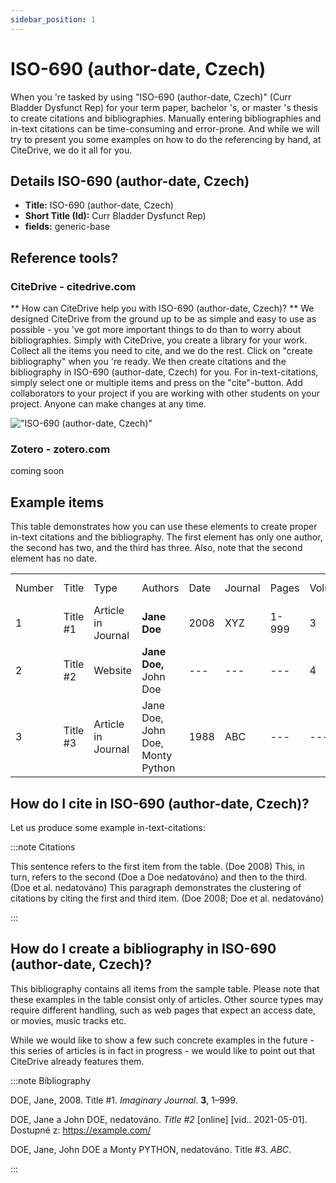 ```yaml
---
sidebar_position: 1
---
```


# ISO-690 (author-date, Czech)

When you 're tasked by using "ISO-690 (author-date, Czech)" (Curr Bladder Dysfunct Rep) for your term paper, bachelor 's, or master 's thesis to create citations and bibliographies.
Manually entering bibliographies and in-text citations can be time-consuming and error-prone. And while we will try to present you some examples on how to do the referencing by hand, at CiteDrive, we do it all for you.

## Details  ISO-690 (author-date, Czech)
* **Title:** ISO-690 (author-date, Czech)
* **Short Title (Id):** Curr Bladder Dysfunct Rep)
* **fields:** generic-base

## Reference tools?
### CiteDrive - citedrive.com
** How can CiteDrive help you with ISO-690 (author-date, Czech)? **
We designed CiteDrive from the ground up to be as simple and easy to use as possible - you 've got more important things to do than to worry about bibliographies. Simply with CiteDrive, you create a library for your work. Collect all the items you need to cite, and we do the rest. Click on "create bibliography" when you 're ready. We then create citations and the bibliography in ISO-690 (author-date, Czech) for you. For in-text-citations, simply select one or multiple items and press on the "cite"-button. Add collaborators to your project if you are working with other students on your project. Anyone can make changes at any time.


!["ISO-690 (author-date, Czech)"](images/iso690-authordate-czech.svg "Choose ISO-690 (author-date, Czech) in the CiteDrive App")

### Zotero - zotero.com

coming soon

## Example items

This table demonstrates how you can use these elements to create proper in-text citations and the bibliography. The first element has only one author, the second has two, and the third has three. Also, note that the second element has no date.


<table>
  <tr>
   <td>Number
   </td>
   <td>Title
   </td>
   <td>Type
   </td>
   <td>Authors
   </td>
   <td>Date
   </td>
   <td>Journal
   </td>
   <td>Pages
   </td>
   <td>Volume
   </td>
   <td>Issue
   </td>
   <td>Access Date
   </td>
  </tr>
  <tr>
   <td>1
   </td>
   <td>Title #1
   </td>
   <td>Article in Journal
   </td>
   <td><strong>Jane Doe</strong>
   </td>
   <td>2008
   </td>
   <td>XYZ
   </td>
   <td>1-999
   </td>
   <td>3
   </td>
   <td>2
   </td>
   <td>--
   </td>
  </tr>
  <tr>
   <td>
2
   </td>
   <td>Title #2
   </td>
   <td>Website
   </td>
   <td><strong>Jane Doe, </strong>John Doe
   </td>
   <td>---
   </td>
   <td>---
   </td>
   <td>---
   </td>
   <td>4
   </td>
   <td>---
   </td>
   <td>2020-05-01
   </td>
  </tr>
  <tr>
   <td>3
   </td>
   <td>Title #3
   </td>
   <td>Article in Journal
   </td>
   <td>Jane Doe, John Doe, Monty Python
   </td>
   <td>1988
   </td>
   <td>ABC
   </td>
   <td>---
   </td>
   <td>---
   </td>
   <td>16
   </td>
   <td>---
   </td>
  </tr>
</table>



## How do I cite in  ISO-690 (author-date, Czech)?

Let us produce some example in-text-citations:

:::note Citations


This sentence refers to the first item from the table. (Doe 2008) This, in turn, refers to the second (Doe a Doe nedatováno)
and then to the third.  (Doe et al. nedatováno)
This paragraph demonstrates the clustering of citations by citing the first and third item. (Doe 2008; Doe et al. nedatováno)

:::

## How do I create a bibliography in ISO-690 (author-date, Czech)?

This bibliography contains all items from the sample table. Please note that these examples in the table consist only of articles. Other source types may require different handling, such as web pages that expect an access date, or movies, music tracks etc.

While we would like to show a few such concrete examples in the future - this series of articles is in fact in progress - we would like to point out that CiteDrive already features them.

:::note Bibliography

DOE, Jane, 2008. Title #1. <i>Imaginary Journal</i>. <b>3</b>, 1–999. 

DOE, Jane a John  DOE, nedatováno. <i>Title #2</i> [online]  [vid.. 2021-05-01]. Dostupné z: https://example.com/

DOE, Jane, John DOE a Monty PYTHON, nedatováno. Title #3. <i>ABC</i>. 



:::


        